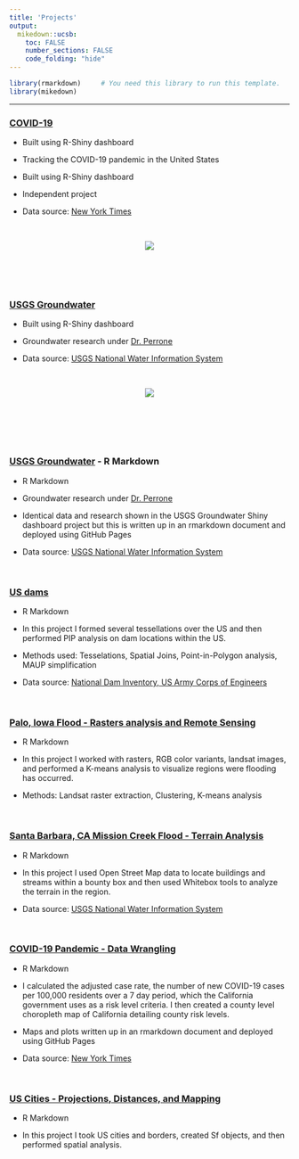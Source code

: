 ```yaml
---
title: 'Projects'
output:
  mikedown::ucsb:
    toc: FALSE
    number_sections: FALSE
    code_folding: "hide"
---
```

```r
library(rmarkdown)     # You need this library to run this template.
library(mikedown)   
```

***
### **[COVID-19](https://angus-watters.shinyapps.io/covid-dashboard/)**

  - Built using R-Shiny dashboard

  - Tracking the COVID-19 pandemic in the United States

  - Built using R-Shiny dashboard
  
  - Independent project 
  
  - Data source: [New York Times](https://github.com/nytimes/covid-19-data)

<br>

  <center>
![](img/covid_dash_2.png)
</center>

<br>
<br>
<br>

### **[USGS Groundwater](https://angus-watters.shinyapps.io/groundwater-dash/)**

  - Built using R-Shiny dashboard
  
  - Groundwater research under [Dr. Perrone](https://www.es.ucsb.edu/debra-perrone)
  
  - Data source: [USGS National Water Information System](https://waterdata.usgs.gov/nwis)

<br>

<center>
![](img/groundwater_shiny.png)
</center>
  
<br>  
<br>
<br>

### **[USGS Groundwater](https://anguswg-ucsb.github.io/groundwater_2/index.html) - R Markdown**

  - R Markdown

  - Groundwater research under [Dr. Perrone](https://www.es.ucsb.edu/debra-perrone)
  
  - Identical data and research shown in the USGS Groundwater Shiny dashboard project but this is written up in an rmarkdown document and deployed using GitHub Pages
  
  - Data source: [USGS National Water Information System](https://waterdata.usgs.gov/nwis)
  
<br>

### **[US dams](https://anguswg-ucsb.github.io/geog-176A-labs/lab-04.html)**

  - R Markdown

  - In this project I formed several tessellations over the US and then performed PIP analysis on dam locations within the US.
  
  - Methods used: Tesselations, Spatial Joins, Point-in-Polygon analysis, MAUP simplification

  - Data source: [National Dam Inventory, US Army Corps of Engineers](https://nid.sec.usace.army.mil/ords/f?p=105:1::::::)

<br>

### **[Palo, Iowa Flood - Rasters analysis and Remote Sensing](https://anguswg-ucsb.github.io/geog-176A-labs/lab-05.html)**

  - R Markdown

  - In this project I worked with rasters, RGB color variants, landsat images, and performed a K-means analysis to visualize regions were flooding has occurred.
  
  - Methods: Landsat raster extraction, Clustering, K-means analysis

<br>

### **[Santa Barbara, CA Mission Creek Flood - Terrain Analysis](https://anguswg-ucsb.github.io/geog-176A-labs/lab-06.html)**

  - R Markdown

  - In this project I used Open Street Map data to locate buildings and streams within a bounty box and then used Whitebox tools to analyze the terrain in the region.
  
  - Data source: [USGS National Water Information System](https://waterdata.usgs.gov/nwis)

<br> 

### **[COVID-19 Pandemic - Data Wrangling](https://anguswg-ucsb.github.io/geog-176A-labs/lab-02.html)**

  - R Markdown
  
  - I calculated the adjusted case rate, the number of new COVID-19 cases per 100,000 residents over a 7 day period, which the California government uses as a risk level criteria. I then created a county level choropleth map of California detailing county risk levels.
  
  - Maps and plots written up in an rmarkdown document and deployed using GitHub Pages
  
  - Data source: [New York Times](https://github.com/nytimes/covid-19-data)
  
<br>

### **[US Cities - Projections, Distances, and Mapping](https://anguswg-ucsb.github.io/geog-176A-labs/lab-03.html)**

  - R Markdown

  - In this project I took US cities and borders, created Sf objects, and then performed spatial analysis.

<br>






































